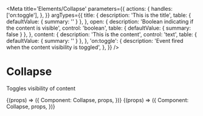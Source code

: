 
<Meta
  title='Elements/Collapse'
  parameters={{
    actions: {
      handles: ['on:toggle'],
    },
  }}
  argTypes={{
    title: {
      description: 'This is the title',
      table: { defaultValue: { summary: '' } },
    },
    open: {
      description: 'Boolean indicating if the content is visible',
      control: 'boolean',
      table: { defaultValue: { summary: false } },
    },
    content: {
      description: 'This is the content',
      control: 'text',
      table: { defaultValue: { summary: '' } },
    },
    'on:toggle': {
      description: 'Event fired when the content visibility is toggled',
    },
  }}
/>

# Collapse

Toggles visibility of content

<Canvas>
  <Story
    name='Collapse'
    args={{
      title: 'Motor 1',
      content:
        'Motor one was conceived and executed at Bell Labs in 1972 under the guidance of lead director Dennis Richie and Superviser Wallace Breen.',
    }}
  >
      {(props) => ({
      Component: Collapse,
      props,
    })}

  </Story>
</Canvas>

<Canvas>
  <Story
    name='Initially Open'
    args={{
      title: 'Motor 1',
      open: true,
      content:
        'Motor one was conceived and executed at Bell Labs in 1972 under the guidance of lead director Dennis Richie and Supervisor Wallace Breen.',
    }}
  >
    {(props) => ({
      Component: Collapse,
      props,
    })}
  </Story>
</Canvas>
